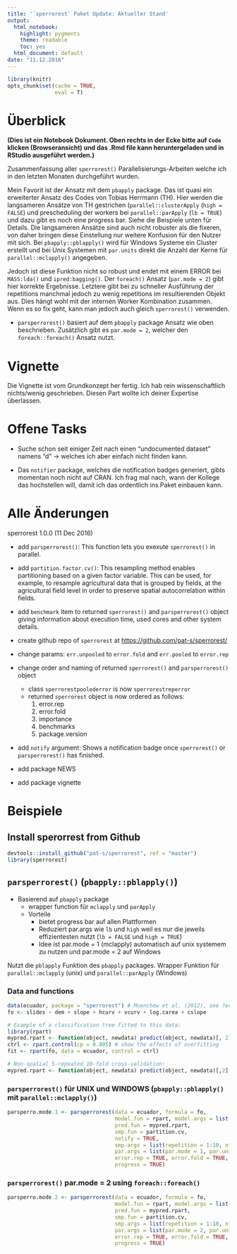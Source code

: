```yaml
---
title: '`sperrorest` Paket Update: Aktueller Stand'
output:
  html_notebook:
    highlight: pygments
    theme: readable
    toc: yes
  html_document: default
date: "11.12.2016"
---
```


```r
library(knitr)
opts_chunk$set(cache = TRUE,
               eval = T)
```

# Überblick

**(Dies ist ein Notebook Dokument. Oben rechts in der Ecke bitte auf `Code` klicken (Browseransicht) und das .Rmd file kann heruntergeladen und in RStudio ausgeführt werden.)**

Zusammenfassung aller `sperrorest()` Parallelisierungs-Arbeiten welche ich in den letzten Monaten durchgeführt wurden. 

Mein Favorit ist der Ansatz mit dem `pbapply` package. Das ist quasi ein erweiterter Ansatz des Codes von Tobias Herrmann (TH). Hier werden die langsameren Ansätze von TH gestrichen (`parallel::clusterApply` (`high = FALSE`) und prescheduling der workers bei `parallel::parApply` (`lb = TRUE`) und dazu gibt es noch eine progress bar. Siehe die Beispiele unten für Details. Die langsameren Ansätze sind auch nicht robuster als die fixeren, von daher bringen diese Einstellung nur weitere Konfusion für den Nutzer mit sich. 
Bei `pbapply::pblapply()` wird für Windows Systeme ein Cluster erstellt und bei Unix Systemen mit `par.units` direkt die Anzahl der Kerne für `parallel::mclapply()` angegeben. 

Jedoch ist diese Funktion nicht so robust und endet mit einem ERROR bei `MASS:lda()`
und `ipred:bagging()`. Der `foreach()` Ansatz (`par.mode = 2`) gibt hier korrekte Ergebnisse. 
Letztere gibt bei zu schneller Ausführung der repetitions manchmal jedoch zu wenig 
repetitions im resultierenden Objekt aus. Dies hängt wohl mit der internen Worker Kombination zusammen. Wenn es so fix geht, kann man jedoch auch gleich `sperrorest()` verwenden. 


* `parsperrorest()` basiert auf dem `pbapply` package Ansatz wie oben beschrieben. Zusätzlich gibt es `par.mode = 2`, welcher den `foreach::foreach()` Ansatz nutzt.

# Vignette

Die Vignette ist vom Grundkonzept her fertig. Ich hab rein wissenschaftlich nichts/wenig geschrieben. Diesen Part wollte ich deiner Expertise überlassen. 

# Offene Tasks

* Suche schon seit einiger Zeit nach einen "undocumented dataset" namens "d" -> welches ich aber einfach nicht finden kann.

* Das `notifier` package, welches die notification badges generiert, gibts momentan noch nicht auf CRAN. Ich frag mal nach, wann der Kollege das hochstellen will, damit ich das ordentlich ins Paket einbauen kann. 


# Alle Änderungen

sperrorest 1.0.0 (11 Dec 2016)

* add `parsperrorest()`: This function lets you exexute `sperrorest()` in parallel. 

* add `partition.factor.cv()`: This resampling method enables partitioning based 
on a given factor variable. This can be used, for example, to resample 
agricultural data that is grouped by fields, at the agricultural field level 
in order to preserve spatial autocorrelation within fields.

* add `benchmark` item to returned `sperrorest()` and `parsperrorest()` object giving information about execution time, used cores and other system details. 

* create github repo of `sperrorest` at 
[https://github.com/pat-s/sperrorest/](https://github.com/pat-s/sperrorest/)

* change params: `err.unpooled` to `error.fold` and `err.pooled` to `error.rep`

* change order and naming of returned `sperrorest()` and `parsperrorest()` object
    - class `sperrorestpoolederror` is now `sperrorestreperror`
    - returned `sperrorest` object is now ordered as follows: 
         1. error.rep
         2. error.fold
         3. importance
         4. benchmarks
         5. package.version  
         
* add `notify` argument: Shows a notification badge once `sperrorest()` or `parsperrorest()` has finished.

* add package NEWS

* add package vignette

# Beispiele

## Install sperorrest from Github
```r
devtools::install_github("pat-s/sperrorest", ref = "master")
library(sperrorest)
```

## `parsperrorest()` (`pbapply::pblapply()`)

* Basierend auf `pbapply` package
     * wrapper function für `mclapply` und `parApply` 
     * Vorteile
         * bietet progress bar auf allen Plattformen
         * Reduziert par.args wie `lb` und `high` weil es nur die jeweils effizientesten nutzt (`lb = FALSE` und `high = TRUE`)
         * Idee ist par.mode = 1 (mclapply) automatisch auf unix systemem zu nutzen 
     und par.mode = 2 auf Windows
    

Nutzt die `pblapply` Funktion des `pbapply` packages. 
Wrapper Funktion für `parallel::mclapply` (unix) und `parallel::parApply` (Windows)

### Data and functions

```r
data(ecuador, package = "sperrorest") # Muenchow et al. (2012), see ?ecuador
fo <- slides ~ dem + slope + hcurv + vcurv + log.carea + cslope

# Example of a classification tree fitted to this data:
library(rpart)
mypred.rpart <- function(object, newdata) predict(object, newdata)[, 2]
ctrl <- rpart.control(cp = 0.005) # show the effects of overfitting
fit <- rpart(fo, data = ecuador, control = ctrl)

# Non-spatial 5-repeated 10-fold cross-validation:
mypred.rpart <- function(object, newdata) predict(object, newdata)[,2]
```


### `parsperrorest()` für UNIX und WINDOWS (`pbapply::pblapply()` mit `parallel::mclapply()`)


```r
parsperro.mode.1 <- parsperrorest(data = ecuador, formula = fo,
                                  model.fun = rpart, model.args = list(control = ctrl),
                                  pred.fun = mypred.rpart,
                                  smp.fun = partition.cv, 
                                  notify = TRUE,
                                  smp.args = list(repetition = 1:10, nfold = 5), 
                                  par.args = list(par.mode = 1, par.units = 2),
                                  error.rep = TRUE, error.fold = TRUE, 
                                  progress = TRUE)
```

### `parsperrorest()` par.mode = 2 using `foreach::foreach()`
```r
parsperro.mode.2 <- parsperrorest(data = ecuador, formula = fo,
                                  model.fun = rpart, model.args = list(control = ctrl),
                                  pred.fun = mypred.rpart,
                                  smp.fun = partition.cv, 
                                  smp.args = list(repetition = 1:10, nfold = 5), 
                                  par.args = list(par.mode = 2, par.units = 2),
                                  error.rep = TRUE, error.fold = TRUE, 
                                  progress = TRUE)
```

